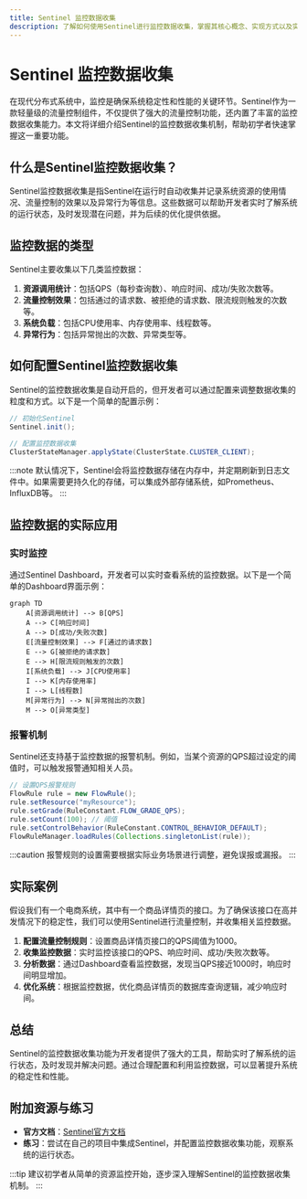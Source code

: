 ```yaml
---
title: Sentinel 监控数据收集
description: 了解如何使用Sentinel进行监控数据收集，掌握其核心概念、实现方式以及实际应用场景。
---
```


# Sentinel 监控数据收集

在现代分布式系统中，监控是确保系统稳定性和性能的关键环节。Sentinel作为一款轻量级的流量控制组件，不仅提供了强大的流量控制功能，还内置了丰富的监控数据收集能力。本文将详细介绍Sentinel的监控数据收集机制，帮助初学者快速掌握这一重要功能。

## 什么是Sentinel监控数据收集？

Sentinel监控数据收集是指Sentinel在运行时自动收集并记录系统资源的使用情况、流量控制的效果以及异常行为等信息。这些数据可以帮助开发者实时了解系统的运行状态，及时发现潜在问题，并为后续的优化提供依据。

## 监控数据的类型

Sentinel主要收集以下几类监控数据：

1. **资源调用统计**：包括QPS（每秒查询数）、响应时间、成功/失败次数等。
2. **流量控制效果**：包括通过的请求数、被拒绝的请求数、限流规则触发的次数等。
3. **系统负载**：包括CPU使用率、内存使用率、线程数等。
4. **异常行为**：包括异常抛出的次数、异常类型等。

## 如何配置Sentinel监控数据收集

Sentinel的监控数据收集是自动开启的，但开发者可以通过配置来调整数据收集的粒度和方式。以下是一个简单的配置示例：

```java
// 初始化Sentinel
Sentinel.init();

// 配置监控数据收集
ClusterStateManager.applyState(ClusterState.CLUSTER_CLIENT);
```

:::note
默认情况下，Sentinel会将监控数据存储在内存中，并定期刷新到日志文件中。如果需要更持久化的存储，可以集成外部存储系统，如Prometheus、InfluxDB等。
:::

## 监控数据的实际应用

### 实时监控

通过Sentinel Dashboard，开发者可以实时查看系统的监控数据。以下是一个简单的Dashboard界面示例：

```mermaid
graph TD
    A[资源调用统计] --> B[QPS]
    A --> C[响应时间]
    A --> D[成功/失败次数]
    E[流量控制效果] --> F[通过的请求数]
    E --> G[被拒绝的请求数]
    E --> H[限流规则触发的次数]
    I[系统负载] --> J[CPU使用率]
    I --> K[内存使用率]
    I --> L[线程数]
    M[异常行为] --> N[异常抛出的次数]
    M --> O[异常类型]
```

### 报警机制

Sentinel还支持基于监控数据的报警机制。例如，当某个资源的QPS超过设定的阈值时，可以触发报警通知相关人员。

```java
// 设置QPS报警规则
FlowRule rule = new FlowRule();
rule.setResource("myResource");
rule.setGrade(RuleConstant.FLOW_GRADE_QPS);
rule.setCount(100); // 阈值
rule.setControlBehavior(RuleConstant.CONTROL_BEHAVIOR_DEFAULT);
FlowRuleManager.loadRules(Collections.singletonList(rule));
```

:::caution
报警规则的设置需要根据实际业务场景进行调整，避免误报或漏报。
:::

## 实际案例

假设我们有一个电商系统，其中有一个商品详情页的接口。为了确保该接口在高并发情况下的稳定性，我们可以使用Sentinel进行流量控制，并收集相关监控数据。

1. **配置流量控制规则**：设置商品详情页接口的QPS阈值为1000。
2. **收集监控数据**：实时监控该接口的QPS、响应时间、成功/失败次数等。
3. **分析数据**：通过Dashboard查看监控数据，发现当QPS接近1000时，响应时间明显增加。
4. **优化系统**：根据监控数据，优化商品详情页的数据库查询逻辑，减少响应时间。

## 总结

Sentinel的监控数据收集功能为开发者提供了强大的工具，帮助实时了解系统的运行状态，及时发现并解决问题。通过合理配置和利用监控数据，可以显著提升系统的稳定性和性能。

## 附加资源与练习

- **官方文档**：[Sentinel官方文档](https://sentinelguard.io/zh-cn/docs/introduction.html)
- **练习**：尝试在自己的项目中集成Sentinel，并配置监控数据收集功能，观察系统的运行状态。

:::tip
建议初学者从简单的资源监控开始，逐步深入理解Sentinel的监控数据收集机制。
:::
